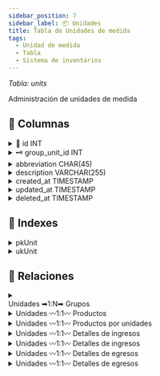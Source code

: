 ```yaml
---
sidebar_position: 7
sidebar_label: 📦 Unidades
title: Tabla de Unidades de medida
tags:
  - Unidad de medida
  - Tabla
  - Sistema de inventarios
---
```



<p>
  <em>
    Tabla: <SpanYellow>units</SpanYellow>
  </em>
</p>

Administración de unidades de medida

## 📄 Columnas

<details>
  <summary>
    🔑 id <SpanGreen>INT</SpanGreen>
  </summary>
  <Ul>
    <li>
      <Not /> Null
    </li>
    <li>
      <Check /> Unique
    </li>
    <li>
      <Check /> Primary key
    </li>
    <li>📌 Identificador primario de la tabla.</li>
  </Ul>
</details>

<details>
  <summary>
    🗝️ group_unit_id <SpanGreen>INT</SpanGreen>
  </summary>
  <Ul>
    <li>
      <Not /> Null
    </li>
    <li>
      <Not /> Unique
    </li>
    <li>
      <Check /> Foreign key
    </li>
    <li>
      📌 Identificador de llave foránea de tabla{" "}
      <SpanGreen>groups_units</SpanGreen>.
    </li>
  </Ul>
</details>

<details>
  <summary>
    abbreviation <SpanGreen>CHAR(45)</SpanGreen>
  </summary>
  <Ul>
    <li>
      <Not /> Null
    </li>
    <li>
      <Check /> Unique
    </li>
    <li>📌 Abreviatura de la unidad de medida.</li>
  </Ul>
</details>

<details>
  <summary>
    description <SpanGreen>VARCHAR(255)</SpanGreen>
  </summary>
  <Ul>
    <li>
      <Not /> Null
    </li>
    <li>
      <Check /> Unique
    </li>
    <li>📌 Descripción de la unidad de medida.</li>
  </Ul>
</details>

<details>
  <summary>
    created_at <SpanGreen>TIMESTAMP</SpanGreen>
  </summary>
  <Ul>
    <li>
      <Not /> Null
    </li>
    <li>
      <Not /> Unique
    </li>
    <li>📍 Valor por defacto: Fecha actual.</li>
    <li>📌 Información de auditoria, Fecha de creación del registro.</li>
  </Ul>
</details>

<details>
  <summary>
    updated_at <SpanGreen>TIMESTAMP</SpanGreen>
  </summary>
  <Ul>
    <li>
      <Check /> Null
    </li>
    <li>
      <Not /> Unique
    </li>
    <li>📌 Información de auditoria, Fecha de actualización del registro.</li>
  </Ul>
</details>

<details>
  <summary>
    deleted_at <SpanGreen>TIMESTAMP</SpanGreen>
  </summary>
  <Ul>
    <li>
      <Check /> Null
    </li>
    <li>
      <Not /> Unique
    </li>
    <li>📌 Información de auditoria, Fecha de eliminación del registro.</li>
  </Ul>
</details>

## 📑 Indexes

<details>
  <summary>
    <SpanYellow>pkUnit</SpanYellow>
  </summary>
  <Ul>
    <li>
      <Check /> Constraint
    </li>
    <li>
      <Check /> Primary key
    </li>
    <li>
      <Check /> Fields
    </li>
    <Ul>
      <li>
        🖌 <SpanYellow>id</SpanYellow>
      </li>
    </Ul>
  </Ul>
</details>

<details>
  <summary>
    <SpanYellow>ukUnit</SpanYellow>
  </summary>
  <Ul>
    <li>
      <Check /> Constraint
    </li>
    <li>
      <Check /> Unique
    </li>
    <li>
      <Check /> Fields
    </li>
    <Ul>
      <li>
        🖌 <SpanYellow>id</SpanYellow>
      </li>
      <li>
        🖌 <SpanYellow>abbreviation</SpanYellow>
      </li>
      <li>
        🖌 <SpanYellow>description</SpanYellow>
      </li>
    </Ul>
  </Ul>
</details>

## 🚏 Relaciones

<details>
  <summary>
    <summary>
      <SpanYellow>Unidades</SpanYellow>
      <SpanGreen> ➡1:N➡ </SpanGreen>
      <SpanYellow>Grupos</SpanYellow>
    </summary>
  </summary>
  <Ul>
    <li>
      <Check /> Constraint <SpanYellow>fkUnitGroup</SpanYellow>
    </li>
    <li>
      <Check /> Tipo de relación <SpanYellow>1:N</SpanYellow>
    </li>
    <li>
      <Check /> Relacionado con <SpanYellow>groups_units</SpanYellow>
    </li>
  </Ul>
</details>

<details>
  <summary>
    <SpanYellow>Unidades</SpanYellow>
    <SpanGreen> 〰1:1〰 </SpanGreen>
    <SpanYellow>Productos</SpanYellow>
  </summary>
  <Ul>
    <li>
      <Not /> Constraint
    </li>
    <li>
      <Check /> Tipo de relación <SpanYellow>1:1</SpanYellow>
    </li>
    <li>
      <Check /> Relacionado con <SpanYellow>products</SpanYellow>
    </li>
  </Ul>
</details>

<details>
  <summary>
    <SpanYellow>Unidades</SpanYellow>
    <SpanGreen> 〰1:1〰 </SpanGreen>
    <SpanYellow>Productos por unidades</SpanYellow>
  </summary>
  <Ul>
    <li>
      <Not /> Constraint
    </li>
    <li>
      <Check /> Tipo de relación <SpanYellow>1:1</SpanYellow>
    </li>
    <li>
      <Check /> Relacionado con <SpanYellow>products_units</SpanYellow>
    </li>
  </Ul>
</details>

<details>
  <summary>
    <SpanYellow>Unidades</SpanYellow>
    <SpanGreen> 〰1:1〰 </SpanGreen>
    <SpanYellow>Detalles de ingresos</SpanYellow>
  </summary>
  <Ul>
    <li>
      <Not /> Constraint
    </li>
    <li>
      <Check /> Tipo de relación <SpanYellow>1:1</SpanYellow>
    </li>
    <li>
      <Check /> Relacionado con <SpanYellow>ingresses_details</SpanYellow>
    </li>
    <li>📌 Identificar unidad de medida base</li>
  </Ul>
</details>

<details>
  <summary>
    <SpanYellow>Unidades</SpanYellow>
    <SpanGreen> 〰1:1〰 </SpanGreen>
    <SpanYellow>Detalles de ingresos</SpanYellow>
  </summary>
  <Ul>
    <li>
      <Not /> Constraint
    </li>
    <li>
      <Check /> Tipo de relación <SpanYellow>1:1</SpanYellow>
    </li>
    <li>
      <Check /> Relacionado con <SpanYellow>ingresses_details</SpanYellow>
    </li>
    <li>📌 Identificar unidad de medida de conversión</li>
  </Ul>
</details>

<details>
  <summary>
    <SpanYellow>Unidades</SpanYellow>
    <SpanGreen> 〰1:1〰 </SpanGreen>
    <SpanYellow>Detalles de egresos</SpanYellow>
  </summary>
  <Ul>
    <li>
      <Not /> Constraint
    </li>
    <li>
      <Check /> Tipo de relación <SpanYellow>1:1</SpanYellow>
    </li>
    <li>
      <Check /> Relacionado con <SpanYellow>egresses_details</SpanYellow>
    </li>
    <li>📌 Identificar unidad de medida base</li>
  </Ul>
</details>

<details>
  <summary>
    <SpanYellow>Unidades</SpanYellow>
    <SpanGreen> 〰1:1〰 </SpanGreen>
    <SpanYellow>Detalles de egresos</SpanYellow>
  </summary>
  <Ul>
    <li>
      <Not /> Constraint
    </li>
    <li>
      <Check /> Tipo de relación <SpanYellow>1:1</SpanYellow>
    </li>
    <li>
      <Check /> Relacionado con <SpanYellow>egresses_details</SpanYellow>
    </li>
    <li>📌 Identificar unidad de medida de conversión</li>
  </Ul>
</details>
